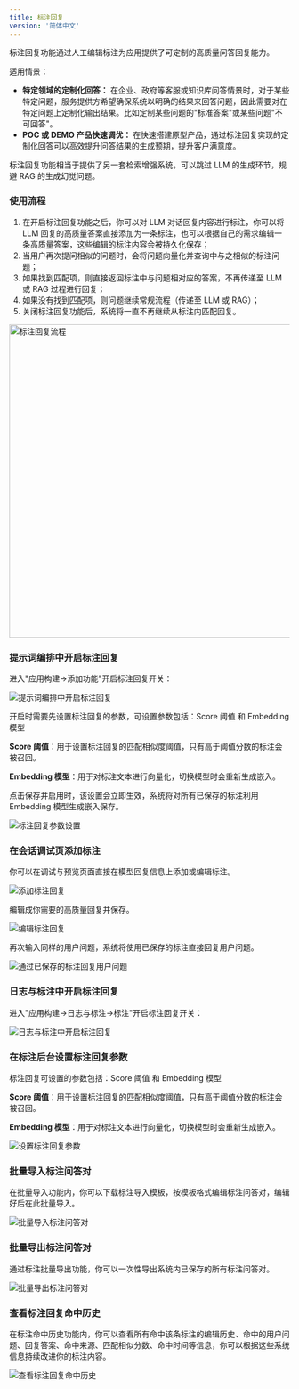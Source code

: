 ```yaml
---
title: 标注回复
version: '简体中文'
---
```


标注回复功能通过人工编辑标注为应用提供了可定制的高质量问答回复能力。

适用情景：

* **特定领域的定制化回答：** 在企业、政府等客服或知识库问答情景时，对于某些特定问题，服务提供方希望确保系统以明确的结果来回答问题，因此需要对在特定问题上定制化输出结果。比如定制某些问题的"标准答案"或某些问题"不可回答"。
* **POC 或 DEMO 产品快速调优：** 在快速搭建原型产品，通过标注回复实现的定制化回答可以高效提升问答结果的生成预期，提升客户满意度。

标注回复功能相当于提供了另一套检索增强系统，可以跳过 LLM 的生成环节，规避 RAG 的生成幻觉问题。

### 使用流程

1. 在开启标注回复功能之后，你可以对 LLM 对话回复内容进行标注，你可以将 LLM 回复的高质量答案直接添加为一条标注，也可以根据自己的需求编辑一条高质量答案，这些编辑的标注内容会被持久化保存；
2. 当用户再次提问相似的问题时，会将问题向量化并查询中与之相似的标注问题；
3. 如果找到匹配项，则直接返回标注中与问题相对应的答案，不再传递至 LLM 或 RAG 过程进行回复；
4. 如果没有找到匹配项，则问题继续常规流程（传递至 LLM 或 RAG）；
5. 关闭标注回复功能后，系统将一直不再继续从标注内匹配回复。

<Frame caption="标注回复流程">
  <img src="/zh-hans/user-guide/.gitbook/assets/image (181).png" alt="标注回复流程" width="563" />
</Frame>

### 提示词编排中开启标注回复

进入"应用构建->添加功能"开启标注回复开关：

<Frame caption="提示词编排中开启标注回复">
  <img src="/zh-hans/user-guide/.gitbook/assets/image (124).png" alt="提示词编排中开启标注回复" />
</Frame>

开启时需要先设置标注回复的参数，可设置参数包括：Score 阈值 和 Embedding 模型

**Score 阈值**：用于设置标注回复的匹配相似度阈值，只有高于阈值分数的标注会被召回。

**Embedding 模型**：用于对标注文本进行向量化，切换模型时会重新生成嵌入。

点击保存并启用时，该设置会立即生效，系统将对所有已保存的标注利用 Embedding 模型生成嵌入保存。

<Frame caption="标注回复参数设置">
  <img src="/zh-hans/user-guide/.gitbook/assets/image (126).png" alt="标注回复参数设置" />
</Frame>

### 在会话调试页添加标注

你可以在调试与预览页面直接在模型回复信息上添加或编辑标注。

<Frame caption="添加标注回复">
  <img src="/zh-hans/user-guide/.gitbook/assets/image (128).png" alt="添加标注回复" />
</Frame>

编辑成你需要的高质量回复并保存。

<Frame caption="编辑标注回复">
  <img src="/zh-hans/user-guide/.gitbook/assets/image (129).png" alt="编辑标注回复" />
</Frame>

再次输入同样的用户问题，系统将使用已保存的标注直接回复用户问题。

<Frame caption="通过已保存的标注回复用户问题">
  <img src="/zh-hans/user-guide/.gitbook/assets/image (130).png" alt="通过已保存的标注回复用户问题" />
</Frame>

### 日志与标注中开启标注回复

进入"应用构建->日志与标注->标注"开启标注回复开关：

<Frame caption="日志与标注中开启标注回复">
  <img src="/zh-hans/user-guide/.gitbook/assets/image (118).png" alt="日志与标注中开启标注回复" />
</Frame>

### 在标注后台设置标注回复参数

标注回复可设置的参数包括：Score 阈值 和 Embedding 模型

**Score 阈值**：用于设置标注回复的匹配相似度阈值，只有高于阈值分数的标注会被召回。

**Embedding 模型**：用于对标注文本进行向量化，切换模型时会重新生成嵌入。

<Frame caption="设置标注回复参数">
  <img src="/zh-hans/user-guide/.gitbook/assets/image (119).png" alt="设置标注回复参数" />
</Frame>

### 批量导入标注问答对

在批量导入功能内，你可以下载标注导入模板，按模板格式编辑标注问答对，编辑好后在此批量导入。

<Frame caption="批量导入标注问答对">
  <img src="/zh-hans/user-guide/.gitbook/assets/image (120).png" alt="批量导入标注问答对" />
</Frame>

### 批量导出标注问答对

通过标注批量导出功能，你可以一次性导出系统内已保存的所有标注问答对。

<Frame caption="批量导出标注问答对">
  <img src="/zh-hans/user-guide/.gitbook/assets/image (121).png" alt="批量导出标注问答对" />
</Frame>

### 查看标注回复命中历史

在标注命中历史功能内，你可以查看所有命中该条标注的编辑历史、命中的用户问题、回复答案、命中来源、匹配相似分数、命中时间等信息，你可以根据这些系统信息持续改进你的标注内容。

<Frame caption="查看标注回复命中历史">
  <img src="/zh-hans/user-guide/.gitbook/assets/image (123).png" alt="查看标注回复命中历史" />
</Frame>
